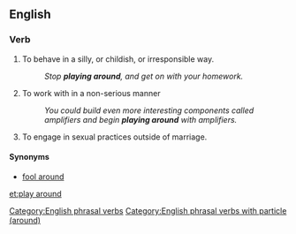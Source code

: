==English==

===Verb===
{{head|en|verb|head=[[play]] [[around]]}}

# To behave in a silly, or childish, or irresponsible way.
#: ''Stop '''playing around''', and get on with your homework.''
# To work with in a non-serious manner
#: ''You could build even more interesting components called amplifiers and begin '''playing around''' with amplifiers.''
# {{label|en|idiomatic}} To engage in sexual practices outside of marriage.

====Synonyms====
* [[fool around]]

[[Category:English phrasal verbs]]
[[Category:English phrasal verbs with particle (around)]]

[[et:play around]]